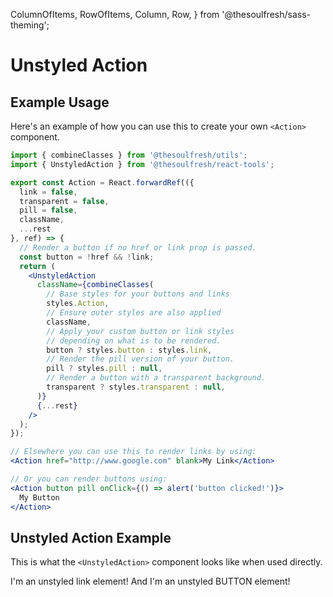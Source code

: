 
  ColumnOfItems,
  RowOfItems,
  Column,
  Row,
} from '@thesoulfresh/sass-theming';



<Meta title="Components/Actions/Unstyled Actions" />

# Unstyled Action

<Description of={UnstyledAction} />

## Example Usage

Here's an example of how you can use this to create your
own `<Action>` component.

```jsx
import { combineClasses } from '@thesoulfresh/utils';
import { UnstyledAction } from '@thesoulfresh/react-tools';

export const Action = React.forwardRef(({
  link = false,
  transparent = false,
  pill = false,
  className,
  ...rest
}, ref) => {
  // Render a button if no href or link prop is passed.
  const button = !href && !link;
  return (
    <UnstyledAction
      className={combineClasses(
        // Base styles for your buttons and links
        styles.Action,
        // Ensure outer styles are also applied
        className,
        // Apply your custom button or link styles
        // depending on what is to be rendered.
        button ? styles.button : styles.link,
        // Render the pill version of your button.
        pill ? styles.pill : null,
        // Render a button with a transparent background.
        transparent ? styles.transparent : null,
      )}
      {...rest}
    />
  );
});

// Elsewhere you can use this to render links by using:
<Action href="http://www.google.com" blank>My Link</Action>

// Or you can render buttons using:
<Action button pill onClick={() => alert('button clicked!')}>
  My Button
</Action>
```

## Unstyled Action Example

This is what the `<UnstyledAction>` component looks like
when used directly.

<Canvas>
  <Story name="Unstyled Actions">
    <UnstyledAction
      href="https://www.google.com"
      style={moreSpace}
    >
      I'm an unstyled link element!
    </UnstyledAction>
    <UnstyledAction
      style={moreSpace}
    >
      And I'm an unstyled BUTTON element!
    </UnstyledAction>
  </Story>
</Canvas>

<ArgsTable of={UnstyledAction} />

